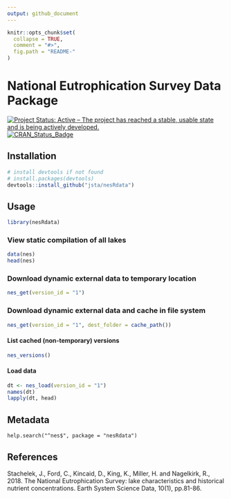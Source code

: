 ```yaml
---
output: github_document
---
```


<!-- README.md is generated from README.Rmd. Please edit that file -->

```r
knitr::opts_chunk$set(
  collapse = TRUE,
  comment = "#>",
  fig.path = "README-"
)
```

# National Eutrophication Survey Data Package

[![Project Status: Active – The project has reached a stable, usable state and is being actively developed.](http://www.repostatus.org/badges/latest/active.svg)](http://www.repostatus.org/#active)
[![CRAN_Status_Badge](http://www.r-pkg.org/badges/version/nesRdata)](https://cran.r-project.org/package=nesRdata)

## Installation

```r
# install devtools if not found
# install.packages(devtools)
devtools::install_github("jsta/nesRdata")
```


## Usage

```r
library(nesRdata)
```

### View static compilation of all lakes

```r
data(nes)
head(nes)
```

### Download dynamic external data to temporary location

```r
nes_get(version_id = "1")
```

### Download dynamic external data and cache in file system

```r
nes_get(version_id = "1", dest_folder = cache_path())
```

#### List cached (non-temporary) versions

```r
nes_versions()
```

#### Load data

```r
dt <- nes_load(version_id = "1")
names(dt)
lapply(dt, head)
```

## Metadata

`help.search("^nes$", package = "nesRdata")`

## References

Stachelek, J., Ford, C., Kincaid, D., King, K., Miller, H. and Nagelkirk, R., 2018. The National Eutrophication Survey: lake characteristics and historical nutrient concentrations. Earth System Science Data, 10(1), pp.81-86.

